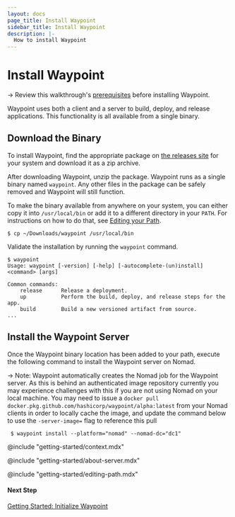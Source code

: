 ```yaml
---
layout: docs
page_title: Install Waypoint
sidebar_title: Install Waypoint
description: |-
  How to install Waypoint
---
```


# Install Waypoint

-> Review this walkthrough's [prerequisites](docs/getting-started/nomad-example-app/install-prereqs) before installing Waypoint.

Waypoint uses both a client and a server to build, deploy, and release applications. This functionality is all available from a single binary.

## Download the Binary

To install Waypoint, find the appropriate package on [the releases site](https://go.hashi.co/waypoint-beta-binaries)
for your system and download it as a zip archive.

After downloading Waypoint, unzip the package. Waypoint runs as a single binary named `waypoint`. Any other files in the package can be safely removed and Waypoint will still function.

To make the binary available from anywhere on your system, you can either copy it into `/usr/local/bin` or add it to a different directory in your `PATH`. For instructions on how to do that, see [Editing your Path](#path).

```shell
$ cp ~/Downloads/waypoint /usr/local/bin
```

Validate the installation by running the `waypoint` command.

```
$ waypoint
Usage: waypoint [-version] [-help] [-autocomplete-(un)install] <command> [args]

Common commands:
    release      Release a deployment.
    up           Perform the build, deploy, and release steps for the app.
    build        Build a new versioned artifact from source.
...
```

## Install the Waypoint Server

Once the Waypoint binary location has been added to your path, execute the following command to install the Waypoint server on Nomad.

-> Note: Waypoint automatically creates the Nomad job for the Waypoint server. As this is behind an authenticated image repository
currently you may experience challenges with this if you are not using Nomad on your local machine. You may need to issue a `docker pull docker.pkg.github.com/hashicorp/waypoint/alpha:latest`
from your Nomad clients in order to locally cache the image, and update the command below to use the `-server-image=` flag to reference this pull

```shell
 $ waypoint install --platform="nomad" --nomad-dc="dc1"
```

@include "getting-started/context.mdx"

@include "getting-started/about-server.mdx"

@include "getting-started/editing-path.mdx"

#### Next Step

[Getting Started: Initialize Waypoint](/docs/getting-started/nomad-example-app/init-waypoint)
